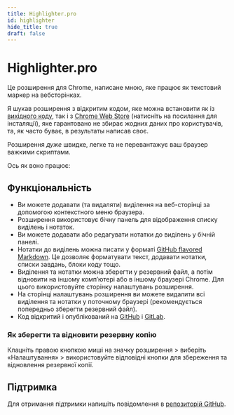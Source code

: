 ```yaml
---
title: Highlighter.pro
id: highlighter
hide_title: true
draft: false
---
```



# Highlighter.pro

Це розширення для Chrome, написане мною, яке працює як текстовий маркер на вебсторінках.

Я шукав розширення з відкритим кодом, яке можна встановити як із [вихідного коду](https://github.com/highlighter-pro/highlighter), так і з [Chrome Web Store](https://chromewebstore.google.com/detail/highlighterpro/gpdhplhmppgenpnkfilghnjiodfmnoap) (натисніть на посилання для інсталяції), яке гарантовано не збирає жодних даних про користувачів, та, як часто буває, в результаты написав своє.

Розширення *дуже* швидке, легке та не перевантажує ваш браузер важкими скриптами.

Ось як воно працює:
<LiteYouTubeEmbed
    id="2SCs8qEbkGI"
    title='Розширення Highlighter.pro для Chrome'
    noCookie={false}
/>

## Функціональність

* Ви можете додавати (та видаляти) виділення на веб-сторінці за допомогою контекстного меню браузера.
* Розширення використовує бічну панель для відображення списку виділень і нотаток.
* Ви можете додавати або редагувати нотатки до виділень у бічній панелі.
* Нотатки до виділень можна писати у форматі [GitHub flavored Markdown](https://docs.github.com/en/get-started/writing-on-github/getting-started-with-writing-and-formatting-on-github/basic-writing-and-formatting-syntax). Це дозволяє форматувати текст, додавати нотатки, списки завдань, блоки коду тощо.
* Виділення та нотатки можна зберегти у резервний файл, а потім відновити на іншому комп’ютері або в іншому браузері Chrome. Для цього використовуйте сторінку налаштувань розширення.
* На сторінці налаштувань розширення ви можете видалити всі виділення та нотатки у поточному браузері (рекомендується попередньо зберегти резервний файл).
* Код відкритий і опублікований на [GitHub](https://github.com/highlighter-pro/highlighter) і [GitLab](https://gitlab.com/highlighter-pro/highlighter).

### Як зберегти та відновити резервну копію

Клацніть правою кнопкою миші на значку розширення > виберіть «Налаштування» > використовуйте відповідні кнопки для збереження та відновлення резервної копії.

## Підтримка

Для отримання підтримки напишіть повідомлення в [репозиторій GitHub](https://github.com/highlighter-pro/highlighter/issues).
